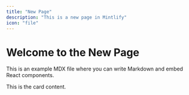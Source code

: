 ```yaml
---
title: "New Page"
description: "This is a new page in Mintlify"
icon: "file"
---
```


# Welcome to the New Page

This is an example MDX file where you can write Markdown and embed React components.

<CardGroup cols={1}>
  <Card
    title="Example Card"
    icon="info"
    description="This is a sample card in your new page."
  >
    This is the card content.
  </Card>
</CardGroup>
